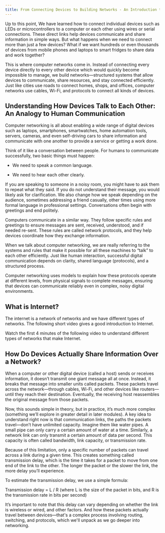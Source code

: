 ```yaml
---
title: From Connecting Devices to Building Networks - An Introduction to Computer Networking
---
```



Up to this point, We have learned how to connect individual devices such as LEDs or microcontrollers to a computer or each other using wires or serial connections. These direct links help devices communicate and share information in simple ways. But what happens when we need to connect more than just a few devices? What if we want hundreds or even thousands of devices from mobile phones and laptops to smart fridges to share data and work together?

This is where computer networks come in. Instead of connecting every device directly to every other device which would quickly become impossible to manage, we build networks—structured systems that allow devices to communicate, share resources, and stay connected efficiently. Just like cities use roads to connect homes, shops, and offices, computer networks use cables, Wi-Fi, and protocols to connect all kinds of devices.


## Understanding How Devices Talk to Each Other: An Analogy to Human Communication

Computer networking is all about enabling a wide range of digital devices such as laptops, smartphones, smartwatches, home automation tools, servers, cameras, and even self-driving cars to share information and communicate with one another to provide a service or getting a work done.

Think of it like a conversation between people. For humans to communicate successfully, two basic things must happen:

- We need to speak a common language.

- We need to hear each other clearly.

If you are speaking to someone in a noisy room, you might have to ask them to repeat what they said. If you do not understand their message, you would likely ask for clarification. We also change how we speak depending on the audience, sometimes addressing a friend casually, other times using more formal language in professional settings. Conversations often begin with greetings and end politely.

Computers communicate in a similar way. They follow specific rules and greetings to ensure messages are sent, received, understood, and if needed re-sent. These rules are called network protocols, and they help devices coordinate how they exchange information.

When we talk about computer networking, we are really referring to the systems and rules that make it possible for all these machines to “talk” to each other efficiently. Just like human interaction, successful digital communication depends on clarity, shared language (protocols), and a structured process.

Computer networking uses models to explain how these protocols operate at different levels, from physical signals to complete messages, ensuring that devices can communicate reliably even in complex, noisy digital environments. 


## What is Internet?

The internet is a network of networks and we have different types of networks. The following short video gives a good introduction to Internet. 

<div class='not-content'>
  <YouTube id='Dxcc6ycZ73M' params='fs=1&modestbranding=1&rel=0&autoplay=1' />
</div>

Watch the first 4 minutes of the following video to understand different types of networks that make Internet. 

<div class='not-content'>
  <YouTube id='sMHzfigUxz4' params='fs=1&modestbranding=1&rel=0&autoplay=1' />
</div>

## How Do Devices Actually Share Information Over a Network?

When a computer or other digital device (called a host) sends or receives information, it doesn’t transmit one giant message all at once. Instead, it breaks that message into smaller units called packets. These packets travel across the network—through cables, Wi-Fi, and other devices like routers—until they reach their destination. Eventually, the receiving host reassembles the original message from those packets.

Now, this sounds simple in theory, but in practice, it’s much more complex (something we’ll explore in greater detail in later modules).
A key idea to understand right now is that communication links, the paths the packets travel—don’t have unlimited capacity. Imagine them like water pipes. A small pipe can only carry a certain amount of water at a time. Similarly, a network link can only transmit a certain amount of data per second. This capacity is often called bandwidth, link capacity, or transmission rate.

Because of this limitation, only a specific number of packets can travel across a link during a given time. This creates something called transmission delay, which is the time it takes for a packet to move from one end of the link to the other. The longer the packet or the slower the link, the more delay you’ll experience.

To estimate the transmission delay, we use a simple formula:

Transmission delay = L / R
(where L is the size of the packet in bits, and R is the transmission rate in bits per second)

It’s important to note that this delay can vary depending on whether the link is wireless or wired, and other factors. And how these packets actually travel between devices—that's a complex process involving routing, switching, and protocols, which we'll unpack as we go deeper into networking.